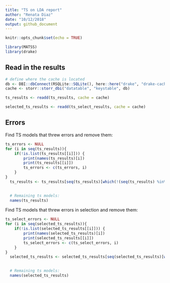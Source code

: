 ```yaml
---
title: "TS on LDA report"
author: "Renata Diaz"
date: "10/12/2018"
output: github_document
---
```


```r
knitr::opts_chunk$set(echo = TRUE)

library(MATSS)
library(drake)
```

## Read in the results

```r
# define where the cache is located
db <- DBI::dbConnect(RSQLite::SQLite(), here::here("drake", "drake-cache.sqlite"))
cache <- storr::storr_dbi("datatable", "keystable", db)

ts_results <- readd(ts_results, cache = cache)

selected_ts_results <- readd(ts_select_results, cache = cache)
```

## Errors
Find TS models that threw errors and remove them:
```r
ts_errors <- NULL
for (i in seq(ts_results)){
    if(!is.list(ts_results[[i]])) {
        print(names(ts_results)[i])
        print(ts_results[[i]])
        ts_errors <- c(ts_errors, i)
    }
}
  ts_results <- ts_results[seq(ts_results)[which(!(seq(ts_results) %in% ts_errors))]]

  
  # Remaining ts models:
  names(ts_results)
```

Find TS models that threw errors in selection and remove them:
```r
ts_select_errors <- NULL
for (i in seq(selected_ts_results)){
    if(!is.list(selected_ts_results[[i]])) {
        print(names(selected_ts_results)[i])
        print(selected_ts_results[[i]])
        ts_select_errors <- c(ts_select_errors, i)
    }
}
  selected_ts_results <- selected_ts_results[seq(selected_ts_results)[which(!(seq(selected_ts_results) %in% ts_select_errors))]]

  
  # Remaining ts models:
  names(selected_ts_results)
  
```

